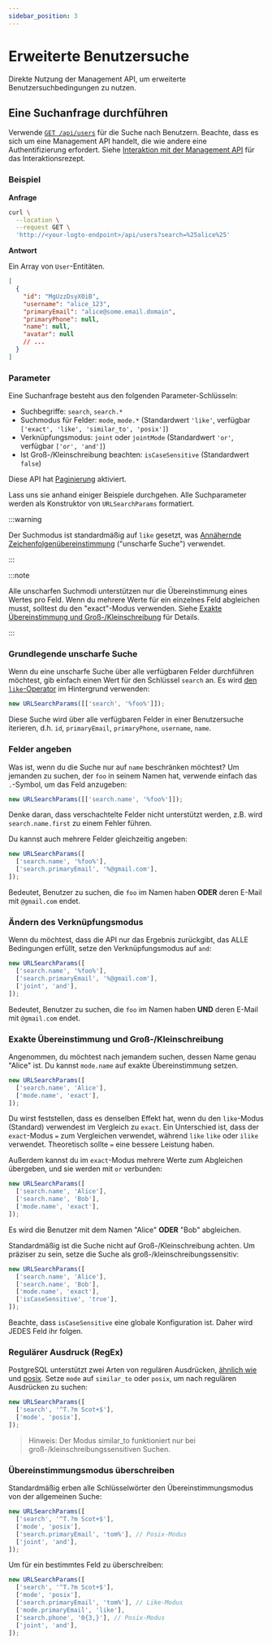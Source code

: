```yaml
---
sidebar_position: 3
---
```


# Erweiterte Benutzersuche

Direkte Nutzung der Management API, um erweiterte Benutzersuchbedingungen zu nutzen.

## Eine Suchanfrage durchführen

Verwende [`GET /api/users`](https://openapi.logto.io/operation/operation-getuser) für die Suche nach Benutzern. Beachte, dass es sich um eine Management API handelt, die wie andere eine Authentifizierung erfordert. Siehe [Interaktion mit der Management API](/integrate-logto/interact-with-management-api) für das Interaktionsrezept.

### Beispiel

**Anfrage**

```bash
curl \
  --location \
  --request GET \
  'http://<your-logto-endpoint>/api/users?search=%25alice%25'

```

**Antwort**

Ein Array von `User`-Entitäten.

```json
[
  {
    "id": "MgUzzDsyX0iB",
    "username": "alice_123",
    "primaryEmail": "alice@some.email.domain",
    "primaryPhone": null,
    "name": null,
    "avatar": null
    // ...
  }
]
```

### Parameter

Eine Suchanfrage besteht aus den folgenden Parameter-Schlüsseln:

- Suchbegriffe: `search`, `search.*`
- Suchmodus für Felder: `mode`, `mode.*` (Standardwert `'like'`, verfügbar `['exact', 'like', 'similar_to', 'posix']`)
- Verknüpfungsmodus: `joint` oder `jointMode` (Standardwert `'or'`, verfügbar `['or', 'and']`)
- Ist Groß-/Kleinschreibung beachten: `isCaseSensitive` (Standardwert `false`)

Diese API hat [Paginierung](/integrate-logto/interact-with-management-api/#managing-paginated-api-responses) aktiviert.

Lass uns sie anhand einiger Beispiele durchgehen. Alle Suchparameter werden als Konstruktor von `URLSearchParams` formatiert.

:::warning

Der Suchmodus ist standardmäßig auf `like` gesetzt, was [Annähernde Zeichenfolgenübereinstimmung](https://en.wikipedia.org/wiki/Approximate_string_matching) ("unscharfe Suche") verwendet.

:::

:::note

Alle unscharfen Suchmodi unterstützen nur die Übereinstimmung eines Wertes pro Feld. Wenn du mehrere Werte für ein einzelnes Feld abgleichen musst, solltest du den "exact"-Modus verwenden. Siehe [Exakte Übereinstimmung und Groß-/Kleinschreibung](./#exact-match-and-case-sensitivity) für Details.

:::

### Grundlegende unscharfe Suche

Wenn du eine unscharfe Suche über alle verfügbaren Felder durchführen möchtest, gib einfach einen Wert für den Schlüssel `search` an. Es wird [den `like`-Operator](https://www.postgresql.org/docs/current/functions-matching.html#FUNCTIONS-LIKE) im Hintergrund verwenden:

```javascript
new URLSearchParams([['search', '%foo%']]);
```

Diese Suche wird über alle verfügbaren Felder in einer Benutzersuche iterieren, d.h. `id`, `primaryEmail`, `primaryPhone`, `username`, `name`.

### Felder angeben

Was ist, wenn du die Suche nur auf `name` beschränken möchtest? Um jemanden zu suchen, der `foo` in seinem Namen hat, verwende einfach das `.`-Symbol, um das Feld anzugeben:

```javascript
new URLSearchParams([['search.name', '%foo%']]);
```

Denke daran, dass verschachtelte Felder nicht unterstützt werden, z.B. wird `search.name.first` zu einem Fehler führen.

Du kannst auch mehrere Felder gleichzeitig angeben:

```javascript
new URLSearchParams([
  ['search.name', '%foo%'],
  ['search.primaryEmail', '%@gmail.com'],
]);
```

Bedeutet, Benutzer zu suchen, die `foo` im Namen haben **ODER** deren E-Mail mit `@gmail.com` endet.

### Ändern des Verknüpfungsmodus

Wenn du möchtest, dass die API nur das Ergebnis zurückgibt, das ALLE Bedingungen erfüllt, setze den Verknüpfungsmodus auf `and`:

```javascript
new URLSearchParams([
  ['search.name', '%foo%'],
  ['search.primaryEmail', '%@gmail.com'],
  ['joint', 'and'],
]);
```

Bedeutet, Benutzer zu suchen, die `foo` im Namen haben **UND** deren E-Mail mit `@gmail.com` endet.

### Exakte Übereinstimmung und Groß-/Kleinschreibung

Angenommen, du möchtest nach jemandem suchen, dessen Name genau "Alice" ist. Du kannst `mode.name` auf exakte Übereinstimmung setzen.

```javascript
new URLSearchParams([
  ['search.name', 'Alice'],
  ['mode.name', 'exact'],
]);
```

Du wirst feststellen, dass es denselben Effekt hat, wenn du den `like`-Modus (Standard) verwendest im Vergleich zu `exact`. Ein Unterschied ist, dass der `exact`-Modus `=` zum Vergleichen verwendet, während `like` `like` oder `ilike` verwendet. Theoretisch sollte `=` eine bessere Leistung haben.

Außerdem kannst du im `exact`-Modus mehrere Werte zum Abgleichen übergeben, und sie werden mit `or` verbunden:

```javascript
new URLSearchParams([
  ['search.name', 'Alice'],
  ['search.name', 'Bob'],
  ['mode.name', 'exact'],
]);
```

Es wird die Benutzer mit dem Namen "Alice" **ODER** "Bob" abgleichen.

Standardmäßig ist die Suche nicht auf Groß-/Kleinschreibung achten. Um präziser zu sein, setze die Suche als groß-/kleinschreibungssensitiv:

```javascript
new URLSearchParams([
  ['search.name', 'Alice'],
  ['search.name', 'Bob'],
  ['mode.name', 'exact'],
  ['isCaseSensitive', 'true'],
]);
```

Beachte, dass `isCaseSensitive` eine globale Konfiguration ist. Daher wird JEDES Feld ihr folgen.

### Regulärer Ausdruck (RegEx)

PostgreSQL unterstützt zwei Arten von regulären Ausdrücken, [ähnlich wie](https://www.postgresql.org/docs/current/functions-matching.html#FUNCTIONS-SIMILARTO-REGEXP) und [posix](https://www.postgresql.org/docs/current/functions-matching.html#FUNCTIONS-POSIX-REGEXP). Setze `mode` auf `similar_to` oder `posix`, um nach regulären Ausdrücken zu suchen:

```javascript
new URLSearchParams([
  ['search', '^T.?m Scot+$'],
  ['mode', 'posix'],
]);
```

> Hinweis: Der Modus similar_to funktioniert nur bei groß-/kleinschreibungssensitiven Suchen.

### Übereinstimmungsmodus überschreiben

Standardmäßig erben alle Schlüsselwörter den Übereinstimmungsmodus von der allgemeinen Suche:

```javascript
new URLSearchParams([
  ['search', '^T.?m Scot+$'],
  ['mode', 'posix'],
  ['search.primaryEmail', 'tom%'], // Posix-Modus
  ['joint', 'and'],
]);
```

Um für ein bestimmtes Feld zu überschreiben:

```javascript
new URLSearchParams([
  ['search', '^T.?m Scot+$'],
  ['mode', 'posix'],
  ['search.primaryEmail', 'tom%'], // Like-Modus
  ['mode.primaryEmail', 'like'],
  ['search.phone', '0{3,}'], // Posix-Modus
  ['joint', 'and'],
]);
```
